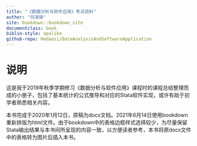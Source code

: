 ```yaml
--- 
title: "《数据分析与软件应用》考试资料"
author: "何凌锋"
site: bookdown::bookdown_site
documentclass: book
biblio-style: apalike
github-repo: Hedaozi/DataAnalysisAndSoftwareApplication
---
```


# 说明 {-}

这是我于2019年秋季学期修习《数据分析与软件应用》课程时的课程总结整理而成的小册子，包括了基本统计的公式推导和对应的Stata软件实现，或许有助于初学者熟悉相关内容。

本书完成于2020年1月12日，原稿为docx文档。2021年6月14日使用bookdown重新排版为html文件。由于bookdown中的表格边框样式选择较少，为尽量保留Stata输出结果与本书间所呈现的内容一致，以方便读者参考，本书将原docx文件中的表格转为图片后插入本书。
